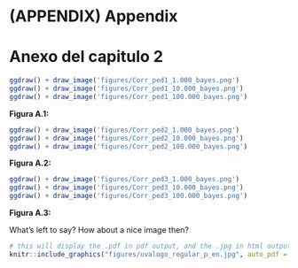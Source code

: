 # (APPENDIX) Appendix {-}

# Anexo del capitulo 2

```r

ggdraw() + draw_image('figures/Corr_ped1_1.000_bayes.png')
ggdraw() + draw_image('figures/Corr_ped1_10.000_bayes.png')
ggdraw() + draw_image('figures/Corr_ped1_100.000_bayes.png')
```

::: {.center data-latex=""}
__Figura A.1:__ 
:::

```r

ggdraw() + draw_image('figures/Corr_ped2_1.000_bayes.png')
ggdraw() + draw_image('figures/Corr_ped2_10.000_bayes.png')
ggdraw() + draw_image('figures/Corr_ped2_100.000_bayes.png')
```

::: {.center data-latex=""}
__Figura A.2:__ 
:::

```r

ggdraw() + draw_image('figures/Corr_ped3_1.000_bayes.png')
ggdraw() + draw_image('figures/Corr_ped3_10.000_bayes.png')
ggdraw() + draw_image('figures/Corr_ped3_100.000_bayes.png')
```

::: {.center data-latex=""}
__Figura A.3:__ 
:::

What's left to say? How about a nice image then?

```r
# this will display the .pdf in pdf output, and the .jpg in html output
knitr::include_graphics("figures/uvalogo_regular_p_en.jpg", auto_pdf = TRUE)
```
